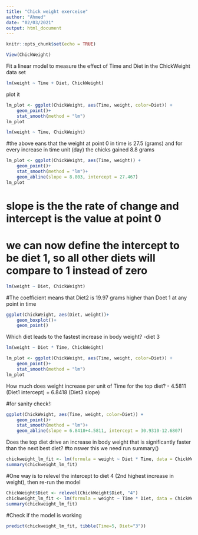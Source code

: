 ```yaml
---
title: "Chick weight exerceise"
author: "Ahmed"
date: "02/03/2021"
output: html_document
---
```


```r
knitr::opts_chunk$set(echo = TRUE)
```

```r
View(ChickWeight)
```
Fit a linear model to measure the effect of Time and Diet in the ChickWeight data set

```r
lm(weight ~ Time + Diet, ChickWeight)
```
plot it

```r
lm_plot <- ggplot(ChickWeight, aes(Time, weight, color=Diet)) +
    geom_point()+
    stat_smooth(method = "lm")
lm_plot
```

```r
lm(weight ~ Time, ChickWeight)
```
#the above eans that the weight at point 0 in time is 27.5 (grams) and for every increase in time unit (day) the chicks gained 8.8 grams

```r
lm_plot <- ggplot(ChickWeight, aes(Time, weight)) +
    geom_point()+
    stat_smooth(method = "lm")+
    geom_abline(slope = 8.803, intercept = 27.467)
lm_plot
```
# slope is the the rate of change and intercept is the value at point 0
# we can now define the intercept to be diet 1, so all other diets will compare to 1 instead of zero

```r
lm(weight ~ Diet, ChickWeight)
```
#The coefficient means that Diet2 is 19.97 grams higher than Doet 1 at any point in time

```r
ggplot(ChickWeight, aes(Diet, weight))+
    geom_boxplot()+
    geom_point()
```


Which diet leads to the fastest increase in body weight?
-diet 3
```r
lm(weight ~ Diet * Time, ChickWeight)
```


```r
lm_plot <- ggplot(ChickWeight, aes(Time, weight, color=Diet)) +
    geom_point()+
    stat_smooth(method = "lm")
lm_plot

```

How much does weight increase per unit of Time for the top diet?
- 4.5811 (Diet1 intercept) + 6.8418 (Diet3 slope)

#for sanity check!:
```r
ggplot(ChickWeight, aes(Time, weight, color=Diet)) +
    geom_point()+
    stat_smooth(method = "lm")+
    geom_abline(slope = 6.8418+4.5811, intercept = 30.9310-12.6807)
```

Does the top diet drive an increase in body weight that is significantly faster than the next best diet?
 #to nswer this we need run summary()

```r
chickweight_lm_fit <- lm(formula = weight ~ Diet * Time, data = ChickWeight)
summary(chickweight_lm_fit)
```

#One way is to relevel the intercept to diet 4 (2nd highest increase in weight), then re-run the model
```r
ChickWeight$Diet <- relevel(ChickWeight$Diet, "4")
chickweight_lm_fit <- lm(formula = weight ~ Time * Diet, data = ChickWeight)
summary(chickweight_lm_fit)

```
#Check if the model is working

```r
predict(chickweight_lm_fit, tibble(Time=5, Diet="3"))
```




